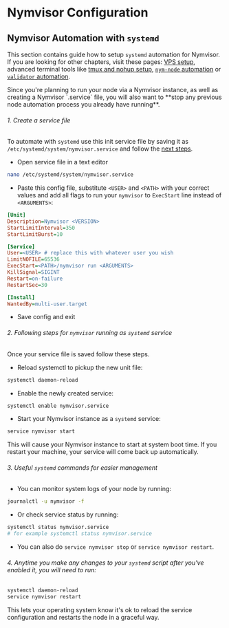 

# Nymvisor Configuration

<VarInfo />

## Nymvisor Automation with `systemd`

This section contains guide how to setup `systemd` automation for Nymvisor. If you are looking for other chapters, visit these pages: [VPS setup](../preliminrary-steps/vps-setup.mdx), advanced terminal tools like [tmux and nohup setup](../nym-node/configuration.mdx#vps-setup-and-automation), [`nym-node` automation](../nym-node/configuration.mdx#systemd) or [`validator` automation](../validator-setup/nyx-configuration#automation).

<Callout color="info" emoji="ℹ️">
Since you're planning to run your node via a Nymvisor instance, as well as creating a Nymvisor `.service` file, you will also want to **stop any previous node automation process you already have running**.
</Callout>

<Steps>

###### 1. Create a service file

To automate with `systemd` use this init service file by saving it as `/etc/systemd/system/nymvisor.service` and follow the [next steps](#2-following-steps-for-nym-node-running-as-systemd-service).

- Open service file in a text editor
```sh
nano /etc/systemd/system/nymvisor.service
```

- Paste this config file, substitute `<USER>` and `<PATH>` with your correct values and add all flags to run your `nymvisor` to `ExecStart` line instead of `<ARGUMENTS>`:

```ini
[Unit]
Description=Nymvisor <VERSION>
StartLimitInterval=350
StartLimitBurst=10

[Service]
User=<USER> # replace this with whatever user you wish
LimitNOFILE=65536
ExecStart=<PATH>/nymvisor run <ARGUMENTS>
KillSignal=SIGINT
Restart=on-failure
RestartSec=30

[Install]
WantedBy=multi-user.target
```

- Save config and exit

###### 2. Following steps for `nymvisor` running as `systemd` service

Once your service file is saved follow these steps.

- Reload systemctl to pickup the new unit file:
```sh
systemctl daemon-reload
```

- Enable the newly created service:
```sh
systemctl enable nymvisor.service
```

- Start your Nymvisor instance as a `systemd` service:
```sh
service nymvisor start
```

This will cause your Nymvisor instance to start at system boot time. If you restart your machine, your service will come back up automatically.

###### 3. Useful `systemd` commands for easier management

- You can monitor system logs of your node by running:
```sh
journalctl -u nymvisor -f
```

- Or check service status by running:
```sh
systemctl status nymvisor.service
# for example systemctl status nymvisor.service
```

- You can also do `service nymvisor stop` or `service nymvisor restart`.

###### 4. Anytime you make any changes to your `systemd` script after you've enabled it, you will need to run:
```sh
systemctl daemon-reload
service nymvisor restart
```

This lets your operating system know it's ok to reload the service configuration and restarts the node in a graceful way.

</Steps>

